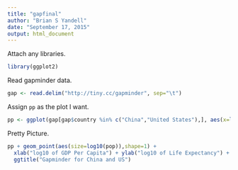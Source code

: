 ```yaml
---
title: "gapfinal"
author: "Brian S Yandell"
date: "September 17, 2015"
output: html_document
---
```


Attach any libraries.

```r
library(ggplot2)
```

Read gapminder data.

```r
gap <- read.delim("http://tiny.cc/gapminder", sep="\t")
```

Assign `pp` as the plot I want.

```r
pp <- ggplot(gap[gap$country %in% c("China","United States"),], aes(x=log10(gdpPercap), y=log10(lifeExp), color=country)) + geom_path()
```

Pretty Picture.

```r
pp + geom_point(aes(size=log10(pop)),shape=1) +
  xlab("log10 of GDP Per Capita") + ylab("log10 of Life Expectancy") +
  ggtitle("Gapminder for China and US")
```

